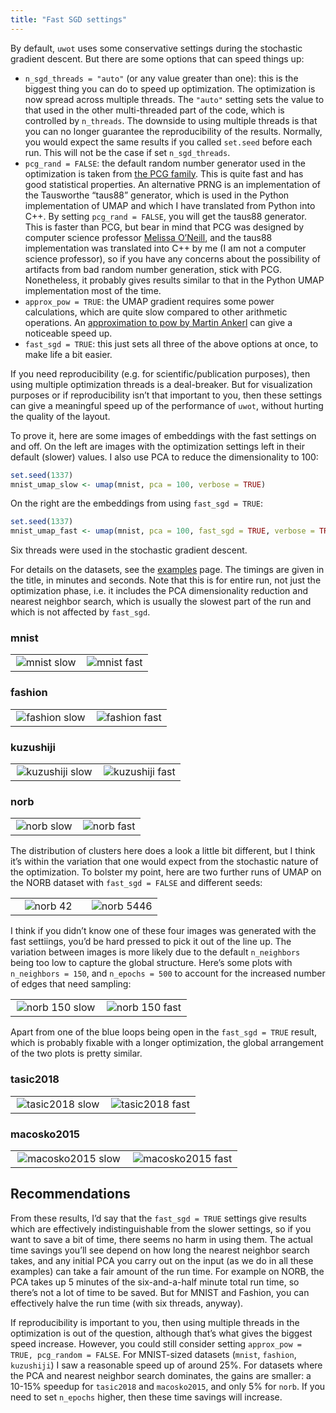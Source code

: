 ```yaml
---
title: "Fast SGD settings"
---
```


By default, `uwot` uses some conservative settings during the stochastic 
gradient descent. But there are some options that can speed things up:

* `n_sgd_threads = "auto"` (or any value greater than one): this is the biggest
thing you can do to speed up optimization. The optimization is now spread
across multiple threads. The `"auto"` setting sets the value to that used in
the other multi-threaded part of the code, which is controlled by `n_threads`.
The downside to using multiple threads is that you can no longer guarantee the
reproducibility of the results. Normally, you would expect the same results if
you called `set.seed` before each run. This will not be the case if set 
`n_sgd_threads`.
* `pcg_rand = FALSE`: the default random number generator used in the 
optimization is taken from [the PCG family](http://www.pcg-random.org/). This
is quite fast and has good statistical properties. An alternative PRNG is 
an implementation of the Tausworthe "taus88" generator, which is used in the
Python implementation of UMAP and which I have translated from Python into C++.
By setting `pcg_rand = FALSE`, you will get the taus88 generator. This is 
faster than PCG, but bear in mind that PCG was designed by computer science
professor [Melissa O'Neill](https://www.cs.hmc.edu/~oneill/index.html), and the
taus88 implementation was translated into C++ by me (I am not a computer science
professor), so if you have any concerns about the possibility of artifacts from
bad random number generation, stick with PCG. Nonetheless, it probably gives
results similar to that in the Python UMAP implementation most of the time.
* `approx_pow = TRUE`: the UMAP gradient requires some power calculations, which
are quite slow compared to other arithmetic operations. An 
[approximation to pow by Martin Ankerl](https://martin.ankerl.com/2012/01/25/optimized-approximative-pow-in-c-and-cpp/)
can give a noticeable speed up.
* `fast_sgd = TRUE`: this just sets all three of the above options at once, to 
make life a bit easier.

If you need reproducibility (e.g. for scientific/publication purposes), then using
multiple optimization threads is a deal-breaker. But for visualization purposes
or if reproducibility isn't that important to you, then these settings can
give a meaningful speed up of the performance of `uwot`, without hurting the
quality of the layout.

To prove it, here are some images of embeddings with the fast settings on and
off. On the left are images with the optimization settings left in their default
(slower) values. I also use PCA to reduce the dimensionality to 100:

```R
set.seed(1337)
mnist_umap_slow <- umap(mnist, pca = 100, verbose = TRUE)
```

On the right are the embeddings from using `fast_sgd = TRUE`:


```R
set.seed(1337)
mnist_umap_fast <- umap(mnist, pca = 100, fast_sgd = TRUE, verbose = TRUE)
```

Six threads were used in the stochastic gradient descent.

For details on the datasets, see the 
[examples](https://jlmelville.github.io/uwot/articles/umap-examples.html) page. The 
timings are given in the title, in minutes and seconds. Note that this is for
entire run, not just the optimization phase, i.e. it includes the PCA
dimensionality reduction and nearest neighbor search, which is usually the
slowest part of the run and which is not affected by `fast_sgd`.

### mnist

|                             |                           |
:----------------------------:|:--------------------------:
![mnist slow](img/fast-sgd/mnist_slow.png)|![mnist fast](img/fast-sgd/mnist_fast.png)

### fashion

|                             |                           |
:----------------------------:|:--------------------------:
![fashion slow](img/fast-sgd/fashion_slow.png)|![fashion fast](img/fast-sgd/fashion_fast.png)

### kuzushiji

|                             |                           |
:----------------------------:|:--------------------------:
![kuzushiji slow](img/fast-sgd/kuzushiji_slow.png)|![kuzushiji fast](img/fast-sgd/kuzushiji_fast.png)

### norb

|                             |                           |
:----------------------------:|:--------------------------:
![norb slow](img/fast-sgd/norb_slow.png)|![norb fast](img/fast-sgd/norb_fast.png)

The distribution of clusters here does a look a little bit different, but I
think it's within the variation that one would expect from the stochastic nature
of the optimization. To bolster my point, here are two further runs of UMAP
on the NORB dataset with `fast_sgd = FALSE` and different seeds:

|                             |                           |
:----------------------------:|:--------------------------:
![norb 42](img/fast-sgd/norb_42.png)|![norb 5446](img/fast-sgd/norb_5446.png)

I think if you didn't know one of these four images was generated with the fast
settiings, you'd be hard pressed to pick it out of the line up. The variation 
between images is more likely due to the default `n_neighbors` being too low to
capture the global structure. Here's some plots with `n_neighbors = 150`, and
`n_epochs = 500` to account for the increased number of edges that need
sampling:

|                             |                           |
:----------------------------:|:--------------------------:
![norb 150 slow](img/fast-sgd/norb150_slow.png)|![norb 150 fast](img/fast-sgd/norb150_fast.png)

Apart from one of the blue loops being open in the `fast_sgd = TRUE` result, 
which is probably fixable with a longer optimization, the global arrangement 
of the two plots is pretty similar.

### tasic2018

|                             |                           |
:----------------------------:|:--------------------------:
![tasic2018 slow](img/fast-sgd/tasic2018_slow.png)|![tasic2018 fast](img/fast-sgd/tasic2018_fast.png)

### macosko2015

|                             |                           |
:----------------------------:|:--------------------------:
![macosko2015 slow](img/fast-sgd/macosko2015_slow.png)|![macosko2015 fast](img/fast-sgd/macosko2015_fast.png)

## Recommendations

From these results, I'd say that the `fast_sgd = TRUE` settings give results
which are effectively indistinguishable from the slower settings, so if you want
to save a bit of time, there seems no harm in using them. The actual time
savings you'll see depend on how long the nearest neighbor search takes, and any
initial PCA you carry out on the input (as we do in all these examples) can take
a fair amount of the run time. For example on NORB, the PCA takes up 5 minutes
of the six-and-a-half minute total run time, so there's not a lot of time to be
saved. But for MNIST and Fashion, you can effectively halve the run time (with
six threads, anyway).

If reproducibility is important to you, then using multiple threads in the 
optimization is out of the question, although that's what gives the 
biggest speed increase. However, you could still consider setting 
`approx_pow = TRUE, pcg_random = FALSE`. For MNIST-sized datasets (`mnist`, 
`fashion`, `kuzushiji`) I saw a reasonable speed up of around 25%. For datasets
where the PCA and nearest neighbor search dominates, the gains are smaller:
a 10-15% speedup for `tasic2018` and `macosko2015`, and only 5% for `norb`.
If you need to set `n_epochs` higher, then these time savings will increase.
